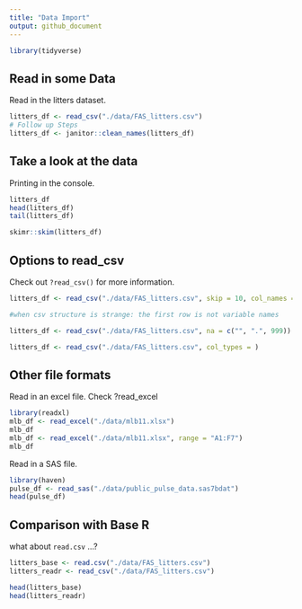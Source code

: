 ```yaml
---
title: "Data Import"
output: github_document
---
```


```r
library(tidyverse)
```
## Read in some Data

Read in the litters dataset.

```r
litters_df <- read_csv("./data/FAS_litters.csv") 
# Follow up Steps
litters_df <- janitor::clean_names(litters_df)
```    
## Take a look at the data
Printing in the console.

```r
litters_df
head(litters_df)
tail(litters_df)
```

```r
skimr::skim(litters_df)
```

## Options to read_csv

Check out `?read_csv()` for more information.
```r
litters_df <- read_csv("./data/FAS_litters.csv", skip = 10, col_names = FALSE)

#when csv structure is strange: the first row is not variable names

litters_df <- read_csv("./data/FAS_litters.csv", na = c("", ".", 999))

litters_df <- read_csv("./data/FAS_litters.csv", col_types = )
```

## Other file formats

Read in an excel file.
Check ?read_excel

```r
library(readxl)
mlb_df <- read_excel("./data/mlb11.xlsx")
mlb_df
mlb_df <- read_excel("./data/mlb11.xlsx", range = "A1:F7")
mlb_df
```

Read in a SAS file.

```r
library(haven)
pulse_df <- read_sas("./data/public_pulse_data.sas7bdat") 
head(pulse_df)
```

## Comparison with Base R

what about `read.csv` ...?

```r
litters_base <- read.csv("./data/FAS_litters.csv")
litters_readr <- read_csv("./data/FAS_litters.csv")

head(litters_base)
head(litters_readr)
```